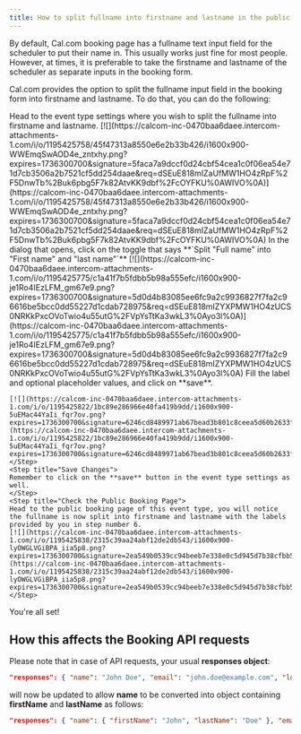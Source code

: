 ```yaml
---
title: How to split fullname into firstname and lastname in the public booking page
---
```


By default, Cal.com booking page has a fullname text input field for the scheduler to put their name in. This usually works just fine for most people. However, at times, it is preferable to take the firstname and lastname of the scheduler as separate inputs in the booking form.

Cal.com provides the option to split the fullname input field in the booking form into firstname and lastname. To do that, you can do the following:

<Steps>
    <Step title="Access Event Type Settings">
    Head to the event type settings where you wish to split the fullname into firstname and lastname.
    </Step>
    <Step title="Click on Advanced Tab" />
    <Step title="Scroll to Booking Questions Section" />
    <Step title="Click on the Edit Button in Front of Your Name">
    [![](https://calcom-inc-0470baa6daee.intercom-attachments-1.com/i/o/1195425758/45f47313a8550e6e2b33b426/i1600x900-WWEmqSwAOD4e_zntxhy.png?expires=1736300700&signature=5faca7a9dccf0d24cbf54cea1c0f06ea54e71d7cb3506a2b7521cf5dd254daae&req=dSEuE818mIZaUfMW1HO4zRpF%2F5DnwTb%2Buk6pbg5F7k82AtvKK9dbf%2FcOYFKU%0AWIVO%0A)](https://calcom-inc-0470baa6daee.intercom-attachments-1.com/i/o/1195425758/45f47313a8550e6e2b33b426/i1600x900-WWEmqSwAOD4e_zntxhy.png?expires=1736300700&signature=5faca7a9dccf0d24cbf54cea1c0f06ea54e71d7cb3506a2b7521cf5dd254daae&req=dSEuE818mIZaUfMW1HO4zRpF%2F5DnwTb%2Buk6pbg5F7k82AtvKK9dbf%2FcOYFKU%0AWIVO%0A)
    </Step>
    <Step title="Click on the Toggle">
    In the dialog that opens, click on the toggle that says **`Split "Full name" into "First name" and "last name"`** 
    [![](https://calcom-inc-0470baa6daee.intercom-attachments-1.com/i/o/1195425775/c1a41f7b5fdbb5b98a555efc/i1600x900-je1Ro4IEzLFM_gm67e9.png?expires=1736300700&signature=5d0d4b83085ee6fc9a2c9936827f7fa2c96616be5bcc0dd55227d1cdab728975&req=dSEuE818mIZYXPMW1HO4zUCS0NRKkPxcOVoTwio4u55utG%2FVpYsTtKa3wkL3%0Ayo3l%0A)](https://calcom-inc-0470baa6daee.intercom-attachments-1.com/i/o/1195425775/c1a41f7b5fdbb5b98a555efc/i1600x900-je1Ro4IEzLFM_gm67e9.png?expires=1736300700&signature=5d0d4b83085ee6fc9a2c9936827f7fa2c96616be5bcc0dd55227d1cdab728975&req=dSEuE818mIZYXPMW1HO4zUCS0NRKkPxcOVoTwio4u55utG%2FVpYsTtKa3wkL3%0Ayo3l%0A)
    </Step>
    <Step title="Fill the label and optional placeholder values, and click on save">
    Fill the label and optional placeholder values, and click on **save**.

    [![](https://calcom-inc-0470baa6daee.intercom-attachments-1.com/i/o/1195425822/1bc89e286966e40fa419b9dd/i1600x900-5uEMac44YaIi_fqr7ov.png?expires=1736300700&signature=6246cd8489971ab67bead3b801c8ceea5d60b2633f847c092d1d4155eb592cf0&req=dSEuE818mIldW%2FMW1HO4zQ7YBJn9dmhxahYRRFXRaWeXimh0FediowPu1elr%0AaEJM%0A)](https://calcom-inc-0470baa6daee.intercom-attachments-1.com/i/o/1195425822/1bc89e286966e40fa419b9dd/i1600x900-5uEMac44YaIi_fqr7ov.png?expires=1736300700&signature=6246cd8489971ab67bead3b801c8ceea5d60b2633f847c092d1d4155eb592cf0&req=dSEuE818mIldW%2FMW1HO4zQ7YBJn9dmhxahYRRFXRaWeXimh0FediowPu1elr%0AaEJM%0A)
    </Step>
    <Step title="Save Changes">
    Remember to click on the **save** button in the event type settings as well.
    </Step>
    <Step title="Check the Public Booking Page">
    Head to the public booking page of this event type, you will notice the fullname is now split into firstname and lastname with the labels provided by you in step number 6.
    [![](https://calcom-inc-0470baa6daee.intercom-attachments-1.com/i/o/1195425838/2315c39aa24abf12de2db543/i1600x900-lyOWGLVGiBPA_iia5p8.png?expires=1736300700&signature=2ea549b0539cc94beeb7e338e0c5d945d7b38cfbb5d7f15df8115b73a076563f&req=dSEuE818mIlcUfMW1HO4zdSy2asW%2Fn7YI92dfoGSkLXKz8GPUbKTFLnHqOG%2B%0Aj19S%0A)](https://calcom-inc-0470baa6daee.intercom-attachments-1.com/i/o/1195425838/2315c39aa24abf12de2db543/i1600x900-lyOWGLVGiBPA_iia5p8.png?expires=1736300700&signature=2ea549b0539cc94beeb7e338e0c5d945d7b38cfbb5d7f15df8115b73a076563f&req=dSEuE818mIlcUfMW1HO4zdSy2asW%2Fn7YI92dfoGSkLXKz8GPUbKTFLnHqOG%2B%0Aj19S%0A)
    </Step>

</Steps>

You're all set!

## How this affects the Booking API requests

Please note that in case of API requests, your usual **responses object**:

```json
"responses": { "name": "John Doe", "email": "john.doe@example.com", "location": { "optionValue": "", "value": "Acme Industries" } }
```

will now be updated to allow **name** to be converted into object containing **firstName** and **lastName** as follows:

```json
"responses": { "name": { "firstName": "John", "lastName": "Doe" }, "email": "john.doe@example.com", "location": { "optionValue": "", "value": "Acme Industries" } }
```

